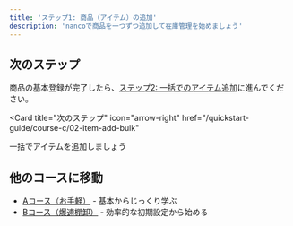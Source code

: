 ```yaml
---
title: 'ステップ1: 商品（アイテム）の追加'
description: 'nancoで商品を一つずつ追加して在庫管理を始めましょう'
---
```



<ItemAddMethodsIntro />

<ItemAddBasicSteps />

## 次のステップ

商品の基本登録が完了したら、[ステップ2: 一括でのアイテム追加](/quickstart-guide/course-c/02-item-add-bulk)に進んでください。

<Card
  title="次のステップ"
  icon="arrow-right"
  href="/quickstart-guide/course-c/02-item-add-bulk"
>
  一括でアイテムを追加しましょう
</Card>

## 他のコースに移動

- [Aコース（お手軽）](/quickstart-guide/course-a/01-item-add-individual) - 基本からじっくり学ぶ
- [Bコース（爆速棚卸）](/quickstart-guide/course-b/01-item-add-individual) - 効率的な初期設定から始める 